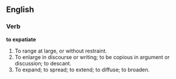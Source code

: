 ==English==

===Verb===

'''to expatiate'''

#To range at large, or without restraint.
#To enlarge in discourse or writing; to be copious in argument or discussion; to descant.
#To expand; to spread; to extend; to diffuse; to broaden.